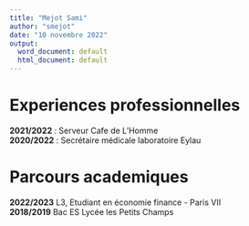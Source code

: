 ---
title: "Mejot Sami"
author: "smejot"
date: "10 novembre 2022"
output:
  word_document: default
  html_document: default
---

# Experiences professionnelles  
 **2021/2022** : Serveur Cafe de L'Homme  
 **2020/2022** : Secrétaire médicale laboratoire Eylau  

# Parcours academiques  
 **2022/2023** L3, Etudiant en économie finance - Paris VII  
 **2018/2019** Bac ES Lycée les Petits Champs  
 
